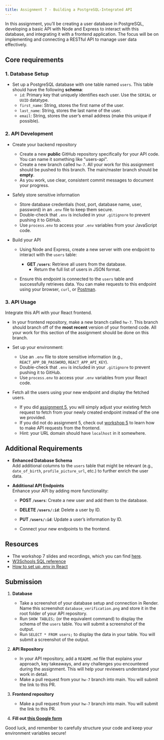 ```yaml
---
title: Assignment 7 - Building a PostgreSQL-Integrated API
---
```


In this assignment, you’ll be creating a user database in PostgreSQL, 
developing a basic API with Node and Express to interact with this database, 
and integrating it with a frontend application. 
The focus will be on implementing and connecting a RESTful API to manage user data effectively.

## Core requirements

### 1. Database Setup

- Set up a PostgreSQL database with one table named `users`.
This table should have the following **schema**:
  - `id`: Primary key that uniquely identifies each user. Use the `SERIAL` or `UUID` datatype.
  - `first_name`: String, stores the first name of the user.
  - `last_name`: String, stores the last name of the user.
  - `email`: String, stores the user’s email address (make this unique if possible).

### 2. API Development

- Create your backend repository  
  - Create a new **public** GitHub repository specifically for your API code. 
  You can name it something like "users-api".
  - Create a new branch called `hw-7`. All your work for this assignment
  should be pushed to this branch. The main/master branch should be **empty**.
  - As you work, use clear, consistent commit messages to document your progress.

- Safely store sensitive information  
  - Store database credentials (host, port, database name, user, password) 
    in an `.env` file to keep them secure. 
  - Double-check that `.env` is included in your `.gitignore` to prevent pushing it to GitHub.
  - Use `process.env` to access your `.env` variables from your JavaScript code.

- Build your API  
  - Using Node and Express, create a new server with one endpoint to interact with the `users` table:

    - **GET `/users`**: Retrieve all users from the database.
      - Return the full list of users in JSON format.
  
  - Ensure this endpoint is connected to the `users` table and successfully retrieves data.
  You can make requests to this endpoint using your browser, `curl`, or [Postman](https://www.postman.com/).

### 3. API Usage
  Integrate this API with your React frontend.

  - In your frontend repository, make a new branch called `hw-7`. This branch should branch off
  of the **most recent** version of your frontend code. All your work for this section
  of the assignment should be done on this branch.

  - Set up your environment:
    - Use an `.env` file to store sensitive information (e.g., `REACT_APP_DB_PASSWORD`, `REACT_APP_API_KEY`).
    - Double-check that `.env` is included in your `.gitignore` to prevent pushing it to GitHub.
    - Use `process.env` to access your `.env` variables from your React code.
  
  - Fetch all the users using your new endpoint and display the fetched users. 
    - If you did [assignment 5](/content/assignments/assignment-5), you will simply adjust
    your existing fetch request to fetch from your newly created endpoint instead of the
    one we provided. 
    - If you did not do assignment 5, check out [workshop 5](/content/workshops/workshop-5)
    to learn how to make API requests from the frontend.
    - Hint: your URL domain should have `localhost` in it somewhere.


## Additional Requirements

- **Enhanced Database Schema**  
  Add additional columns to the `users` table that might be relevant 
  (e.g., `date_of_birth`, `profile_picture_url`, etc.) to further enrich the user data.

- **Additional API Endpoints**  
  Enhance your API by adding more functionality:

  - **POST `/users`**: Create a new user and add them to the database.
  - **DELETE `/users/:id`**: Delete a user by ID.
  - **PUT `/users/:id`**: Update a user’s information by ID.

  - Connect your new endpoints to the frontend.

## Resources
- The workshop 7 slides and recordings, which you can find [here](/content/workshops/workshop-7).
- [W3Schools SQL reference](https://www.w3schools.com/sql/default.asp)
- [How to set up .env in React](https://stackoverflow.com/questions/49579028/adding-an-env-file-to-a-react-project)

## Submission

1. **Database**

   - Take a screenshot of your database setup and connection in Render.
   Name this screenshot `database_verification.png` and store it in the root folder
   of your API repository.
   - Run `SHOW TABLES;` (or the equivalent command) to display the schema of the `users` table. 
   You will submit a screenshot of the output.
   - Run `SELECT * FROM users;` to display the data in your table.
   You will submit a screenshot of the output.

2. **API Repository**

    - In your API repository, add a `README.md` file that explains your approach, 
     key takeaways, and any challenges you encountered during the assignment.
     This will help your reviewers understand your work in detail.
    - Make a pull request from your `hw-7` branch into main. You will submit the link to this PR.

3. **Frontend repository**

    - Make a pull request from your `hw-7` branch into main. You will submit the link to this PR.

4. **Fill out [this Google form](https://docs.google.com/forms/d/e/1FAIpQLSfntsALyE7yn-3-b7k-Ltg7PW-JZpIadk27kPNuuRqt0ScLaA/viewform)**

Good luck, and remember to carefully structure your code and keep your environment variables secure!
